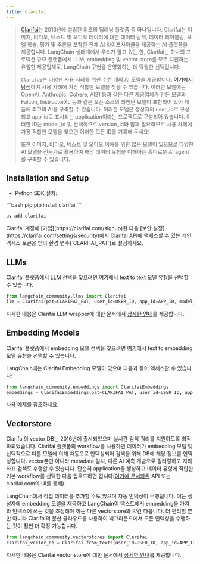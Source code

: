 ```yaml
---
title: Clarifai
---
```


>[Clarifai](https://clarifai.com)는 2013년에 설립된 최초의 딥러닝 플랫폼 중 하나입니다. Clarifai는 이미지, 비디오, 텍스트 및 오디오 데이터에 대한 데이터 탐색, 데이터 레이블링, 모델 학습, 평가 및 추론을 포함한 전체 AI 라이프사이클을 제공하는 AI 플랫폼을 제공합니다. LangChain 생태계에서 우리가 알고 있는 한, Clarifai는 하나의 프로덕션 규모 플랫폼에서 LLM, embedding 및 vector store를 모두 지원하는 유일한 제공업체로, LangChain 구현을 운영화하는 데 탁월한 선택입니다.
>
> `Clarifai`는 다양한 사용 사례를 위한 수천 개의 AI 모델을 제공합니다. [여기에서 탐색](https://clarifai.com/explore)하여 사용 사례에 가장 적합한 모델을 찾을 수 있습니다. 이러한 모델에는 OpenAI, Anthropic, Cohere, AI21 등과 같은 다른 제공업체가 만든 모델과 Falcon, InstructorXL 등과 같은 오픈 소스의 최첨단 모델이 포함되어 있어 제품에 최고의 AI를 구축할 수 있습니다. 이러한 모델은 생성자의 user_id로 구성되고 app_id로 표시되는 application이라는 프로젝트로 구성되어 있습니다. 이러한 ID는 model_id 및 선택적으로 version_id와 함께 필요하므로 사용 사례에 가장 적합한 모델을 찾으면 이러한 모든 ID를 기록해 두세요!
>
>또한 이미지, 비디오, 텍스트 및 오디오 이해를 위한 많은 모델이 있으므로 다양한 AI 모델을 전문가로 활용하여 해당 데이터 유형을 이해하는 흥미로운 AI agent를 구축할 수 있습니다.


## Installation and Setup
- Python SDK 설치:
<CodeGroup>
```bash pip
pip install clarifai
```

```bash uv
uv add clarifai
```
</CodeGroup>
Clarifai 계정에 [가입](https://clarifai.com/signup)한 다음 [보안 설정](https://clarifai.com/settings/security)에서 Clarifai API에 액세스할 수 있는 개인 액세스 토큰을 받아 환경 변수(`CLARIFAI_PAT`)로 설정하세요.


## LLMs

Clarifai 플랫폼에서 LLM 선택을 찾으려면 [여기](https://clarifai.com/explore/models?filterData=%5B%7B%22field%22%3A%22model_type_id%22%2C%22value%22%3A%5B%22text-to-text%22%5D%7D%5D&page=1&perPage=24)에서 text to text 모델 유형을 선택할 수 있습니다.

```python
from langchain_community.llms import Clarifai
llm = Clarifai(pat=CLARIFAI_PAT, user_id=USER_ID, app_id=APP_ID, model_id=MODEL_ID)
```

자세한 내용은 Clarifai LLM wrapper에 대한 문서에서 [상세한 안내](/oss/integrations/llms/clarifai)를 제공합니다.


## Embedding Models

Clarifai 플랫폼에서 embedding 모델 선택을 찾으려면 [여기](https://clarifai.com/explore/models?page=1&perPage=24&filterData=%5B%7B%22field%22%3A%22model_type_id%22%2C%22value%22%3A%5B%22text-embedder%22%5D%7D%5D)에서 text to embedding 모델 유형을 선택할 수 있습니다.

LangChain에는 Clarifai Embedding 모델이 있으며 다음과 같이 액세스할 수 있습니다:
```python
from langchain_community.embeddings import ClarifaiEmbeddings
embeddings = ClarifaiEmbeddings(pat=CLARIFAI_PAT, user_id=USER_ID, app_id=APP_ID, model_id=MODEL_ID)
```

[사용 예제](/oss/integrations/document_loaders/couchbase)를 참조하세요.


## Vectorstore

Clarifai의 vector DB는 2016년에 출시되었으며 실시간 검색 쿼리를 지원하도록 최적화되었습니다. Clarifai 플랫폼의 workflow를 사용하면 데이터가 embedding 모델 및 선택적으로 다른 모델에 의해 자동으로 인덱싱되어 검색을 위해 DB에 해당 정보를 인덱싱합니다. vector뿐만 아니라 metadata 일치, 다른 AI 예측 개념으로 필터링하고 지리 좌표 검색도 수행할 수 있습니다. 단순히 application을 생성하고 데이터 유형에 적합한 기본 workflow를 선택한 다음 업로드하면 됩니다([여기에 문서화된](https://docs.clarifai.com/api-guide/data/create-get-update-delete) API 또는 clarifai.com의 UI를 통해).

LangChain에서 직접 데이터를 추가할 수도 있으며 자동 인덱싱이 수행됩니다. 이는 생성자에 embedding 모델을 제공하고 LangChain이 텍스트에서 embedding을 가져와 인덱스에 쓰는 것을 조정해야 하는 다른 vectorstore와 약간 다릅니다. 더 편리할 뿐만 아니라 Clarifai의 분산 클라우드를 사용하여 백그라운드에서 모든 인덱싱을 수행하는 것이 훨씬 더 확장 가능합니다.

```python
from langchain_community.vectorstores import Clarifai
clarifai_vector_db = Clarifai.from_texts(user_id=USER_ID, app_id=APP_ID, texts=texts, pat=CLARIFAI_PAT, number_of_docs=NUMBER_OF_DOCS, metadatas = metadatas)
```
자세한 내용은 Clarifai vector store에 대한 문서에서 [상세한 안내](/oss/integrations/vectorstores/clarifai)를 제공합니다.